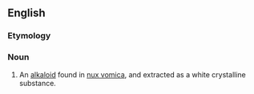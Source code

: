 ==English==

===Etymology===
{{bor|en|ms|igasura||the [[nux vomica]]|withtext=1}} {{suffix|en||ine}}

===Noun===
{{en-noun|-|s}}

# {{lb|en|chemistry}} An [[alkaloid]] found in [[nux vomica]], and extracted as a white crystalline substance.